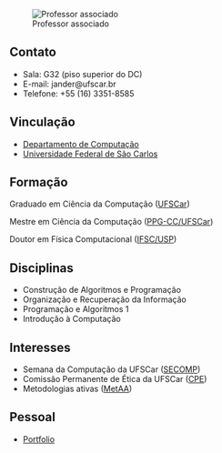<!-- # Jander Moreira {.unlisted} -->

::: {.grid}
:::


::: {.grid}

::: {.g-col-4}
![Professor associado](jander.jpg)

:::

::: {.g-col-4}
## Contato

- Sala: G32 (piso superior do DC)
- E-mail: jander@ufscar.br
- Telefone: +55 (16) 3351-8585

## Vinculação

- [Departamento de Computação](https://www.dc.ufscar.br){target="_blank"}
- [Universidade Federal de São Carlos](https://www.ufscar.br){target="_blank"}

## Formação

Graduado em Ciência da Computação ([UFSCar](https://www.ufscar.br){target="_blank"})

Mestre em Ciência da Computação ([PPG-CC/UFSCar](https://www.ppgcc.ufscar.br){target="_blank"})

Doutor em Física Computacional ([IFSC/USP](https://www.ifsc.usp.br){target="_blank"})
:::

::: {.g-col-4}
## Disciplinas

- Construção de Algoritmos e Programação
- Organização e Recuperação da Informação
- Programação e Algoritmos\ 1
- Introdução à Computação

## Interesses

- Semana da Computação da UFSCar ([SECOMP](https://www.secompufscar.com.br){target="_blank"})
- Comissão Permanente de Ética da UFSCar ([CPE](http://www.cpe.ufscar.br){target="_blank"})
- Metodologias ativas ([MetAA](https://www.metaa.ufscar.br){target="_blank"})

## Pessoal


- [Portfolio](./portfolio.qmd)

:::

:::
